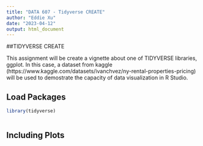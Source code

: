 ```yaml
---
title: "DATA 607 - Tidyverse CREATE"
author: "Eddie Xu"
date: "2023-04-12"
output: html_document
---
```

##TIDYVERSE CREATE

This assignment will be create a vignette about one of TIDYVERSE libraries, ggplot. In this case, a dataset from kaggle (https://www.kaggle.com/datasets/ivanchvez/ny-rental-properties-pricing) will be used to demostrate the capacity of data visualization in R Studio.

## Load Packages
```r
library(tidyverse)
```
```r

```

## Including Plots


```r

```


